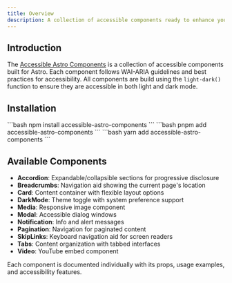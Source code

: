 ```yaml
---
title: Overview
description: A collection of accessible components ready to enhance your Astro website.
---
```



## Introduction

The [Accessible Astro Components](https://github.com/incluud/accessible-astro-components) is a collection of accessible components built for Astro. Each component follows WAI-ARIA guidelines and best practices for accessibility. All components are build using the `light-dark()` function to ensure they are accessible in both light and dark mode.

## Installation

<Tabs>
  <TabItem label="npm">
    ```bash
    npm install accessible-astro-components
    ```
  </TabItem>
  <TabItem label="pnpm">
    ```bash
    pnpm add accessible-astro-components
    ```
  </TabItem>
  <TabItem label="yarn">
    ```bash
    yarn add accessible-astro-components
    ```
  </TabItem>
</Tabs>

## Available Components

- **Accordion**: Expandable/collapsible sections for progressive disclosure
- **Breadcrumbs**: Navigation aid showing the current page's location
- **Card**: Content container with flexible layout options
- **DarkMode**: Theme toggle with system preference support
- **Media**: Responsive image component
- **Modal**: Accessible dialog windows
- **Notification**: Info and alert messages
- **Pagination**: Navigation for paginated content
- **SkipLinks**: Keyboard navigation aid for screen readers
- **Tabs**: Content organization with tabbed interfaces
- **Video**: YouTube embed component

Each component is documented individually with its props, usage examples, and accessibility features. 
